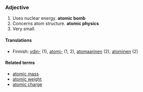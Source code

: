 ===Adjective===
#Uses nuclear energy. '''atomic bomb'''
#Concerns atom structure. '''atomic physics'''
#Very small.

====Translations====

*Finnish: [[ydin-]] (1), [[atomi-]] (1, 2), [[atomaarinen]] (2), [[atominen]] (2)

====Related terms====

* [[atomic mass]]
* [[atomic weight]]
* [[atomic charge]]